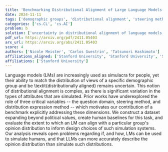 ```yaml
---
title: 'Benchmarking Distributional Alignment of Large Language Models'
date: 2024-11-11
tags: ['demographic groups', 'distributional alignment', 'steering method', 'language models', 'opinion distribution', 'benchmarking', 'dataset construction', 'distribution expression method', 'question domain', 'human baselines']
categories: ['cs.CL', 'cs.AI']
problem: b
solution: ['uncertainty in distributional alignment of language models with demographic views']
pdf_url: https://arxiv.org/pdf/2411.05403
arx_url: https://arxiv.org/abs/2411.05403
score: 4
authors: ['Nicole Meister', 'Carlos Guestrin', 'Tatsunori Hashimoto']
affiliations_aligned: ['Stanford University', 'Stanford University', 'Stanford University']
affiliations: ['Stanford University']
---
```



Language models (LMs) are increasingly used as simulacra for people, yet their ability to match the distribution of views of a specific demographic group and be \textit{distributionally aligned} remains uncertain. This notion of distributional alignment is complex, as there is significant variation in the types of attributes that are simulated. Prior works have underexplored the role of three critical variables -- the question domain, steering method, and distribution expression method -- which motivates our contribution of a benchmark explicitly addressing these dimensions. We construct a dataset expanding beyond political values, create human baselines for this task, and evaluate the extent to which an LM can align with a particular group's opinion distribution to inform design choices of such simulation systems. Our analysis reveals open problems regarding if, and how, LMs can be used to simulate humans, and that LLMs can more accurately describe the opinion distribution than simulate such distributions.